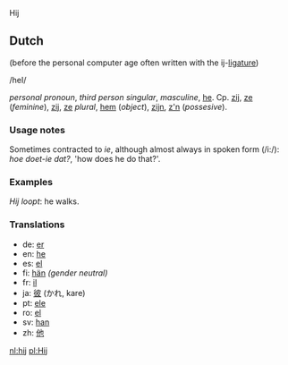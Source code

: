 Hij

== Dutch ==

(before the personal computer age often written with the ij-[[ligature]])

/heI/

''personal pronoun'', ''third person singular'', ''masculine'', [[he]]. Cp. [[zij]], [[ze]] (''feminine''), [[zij]], [[ze]] ''plural'', [[hem]] (''object''), [[zijn]], [[z'n]] (''possesive'').

=== Usage notes ===

Sometimes contracted to ''ie'', although almost always in spoken form (/i:/): ''hoe doet-ie dat?'', 'how does he do that?'.

=== Examples ===

''Hij loopt'': he walks.

=== Translations ===

*de: [[er]]
*en: [[he]]
*es: [[el]]
*fi: [[hän]] ''(gender neutral)''
*fr: [[il]]
*ja: [[彼]] (かれ, kare)
*pt: [[ele]]
*ro: [[el]]
*sv: [[han]]
*zh: [[他]]

[[nl:hij]]
[[pl:Hij]]